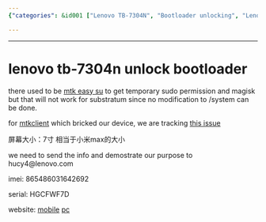 ```yaml
---
{"categories": &id001 ["Lenovo TB-7304N", "Bootloader unlocking", "Lenovo support", "IMEI number", "Serial number", "Xiaomi Max", "Relevant websites"], "category": "Unlocking Bootloader", "date": "2023-12-22 23:52:59", "description": "This article discusses the challenges of unlocking the bootloader on a Lenovo TB-7304N device and offers guidance on contacting Lenovo for support. The device has a 7-inch screen similar to the Xiaomi Max, and it includes an IMEI number (865486031642692) and serial number (HGCFWF7D). Additionally, it provides links to helpful websites for more information.", "tags": *id001, "title": "lenovo tb-7304n  unlock bootloader"}

---
```


------

# lenovo tb-7304n  unlock bootloader

there used to be [mtk easy su](https://github.com/JunioJsv/mtk-easy-su) to get temporary sudo permission and magisk but that will not work for substratum since no modification to /system can be done.

for [mtkclient](https://github.com/bkerler/mtkclient) which bricked our device, we are tracking [this issue](https://github.com/bkerler/mtkclient/issues/494)

屏幕大小：7寸 相当于小米max的大小

we need to send the info and demostrate our purpose to hucy4@lenovo.com

imei:
865486031642692

serial:
HGCFWF7D

website:
[mobile](https://m.zui.com/iunlock)
[pc](https://www.zui.com/iunlock)

